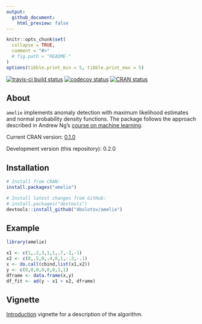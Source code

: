 ```yaml
---
output:
  github_document:
    html_preview: false
---
```


<!-- README.md is generated from README.Rmd. Please edit that file -->


```r
knitr::opts_chunk$set(
  collapse = TRUE,
  comment = "#>"
  # fig.path = "README-"
)
options(tibble.print_min = 5, tibble.print_max = 5)
```

[![travis-ci build status](https://travis-ci.org/dbolotov/amelie.svg?branch=master)](https://travis-ci.org/dbolotov/amelie)
[![codecov status](https://codecov.io/gh/dbolotov/amelie/branch/master/graph/badge.svg)](https://codecov.io/gh/dbolotov/amelie)
[![CRAN status](https://www.r-pkg.org/badges/version/amelie)](https://cran.r-project.org/package=amelie)


## About

`amelie` implements anomaly detection with maximum likelihood estimates and normal probability density functions. The package follows the approach described in Andrew Ng's [course on machine learning](https://www.coursera.org/learn/machine-learning).

Current CRAN version: [0.1.0](https://cran.r-project.org/web/packages/amelie/index.html)

Development version (this repository): 0.2.0


## Installation

```r
# Install from CRAN:
install.packages("amelie")

# Install latest changes from GitHub:
# install.packages("devtools")
devtools::install_github("dbolotov/amelie")
```


## Example

```r
library(amelie)

x1 <- c(1,.2,3,1,1,.7,-2,-1)
x2 <- c(0,.5,0,.4,0,1,-.3,-.1)
x <- do.call(cbind,list(x1,x2))
y <- c(0,0,0,0,0,0,1,1)
dframe <- data.frame(x,y)
df_fit <- ad(y ~ x1 + x2, dframe)
```

## Vignette

[Introduction](https://cran.r-project.org/web/packages/amelie/vignettes/amelie-introduction.html) vignette for a description of the algorithm.

